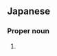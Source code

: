 ==Japanese==
{{ja-kanjitab|なか|はやし|k2=ばやし|yomi=k|r=y}}

===Proper noun===
{{ja-pos|なかばやし|proper}}

# {{surname|lang=ja|sort=なかばやし}}